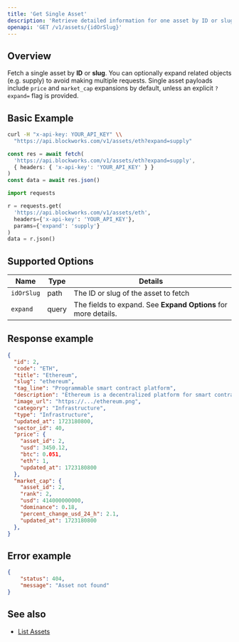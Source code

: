 ```yaml
---
title: 'Get Single Asset'
description: 'Retrieve detailed information for one asset by ID or slug'
openapi: 'GET /v1/assets/{idOrSlug}'
---
```



## Overview

Fetch a single asset by **ID** or **slug**. You can optionally expand related objects (e.g. supply) to avoid making multiple requests. Single asset payloads include `price` and `market_cap` expansions by default, unless an explicit `?expand=` flag is provided.

## Basic Example

<CodeGroup>

```bash cURL
curl -H "x-api-key: YOUR_API_KEY" \\
  "https://api.blockworks.com/v1/assets/eth?expand=supply"
```

```typescript TypeScript
const res = await fetch(
  'https://api.blockworks.com/v1/assets/eth?expand=supply',
  { headers: { 'x-api-key': 'YOUR_API_KEY' } }
)
const data = await res.json()
```

```python Python
import requests

r = requests.get(
  'https://api.blockworks.com/v1/assets/eth',
  headers={'x-api-key': 'YOUR_API_KEY'},
  params={'expand': 'supply'}
)
data = r.json()
```

</CodeGroup>

## Supported Options

| Name | Type | Details |
| - | - | - |
| `idOrSlug` | path | The ID or slug of the asset to fetch |
| `expand` | query | The fields to expand. See **Expand Options** for more details. |

## Response example

```json
{
  "id": 2,
  "code": "ETH",
  "title": "Ethereum",
  "slug": "ethereum",
  "tag_line": "Programmable smart contract platform",
  "description": "Ethereum is a decentralized platform for smart contracts...",
  "image_url": "https://.../ethereum.png",
  "category": "Infrastructure",
  "type": "Infrastructure",
  "updated_at": 1723180800,
  "sector_id": 40,
  "price": {
    "asset_id": 2,
    "usd": 3450.12,
    "btc": 0.051,
    "eth": 1,
    "updated_at": 1723180800
  },
  "market_cap": {
    "asset_id": 2,
    "rank": 2,
    "usd": 414000000000,
    "dominance": 0.18,
    "percent_change_usd_24_h": 2.1,
    "updated_at": 1723180800
  },
}
```

## Error example

```json
{
    "status": 404,
    "message": "Asset not found"
}
```

## See also

- [List Assets](/api-reference/assets/list)
